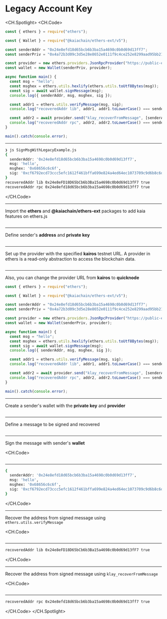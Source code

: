 # Legacy Account Key

<CH.Spotlight>
<CH.Code>

```js SignMsgWithLegacyExample.js
const { ethers } = require("ethers");

const { Wallet } = require("@kaiachain/ethers-ext/v5");

const senderAddr = "0x24e8efd18d65bcb6b3ba15a4698c0b0d69d13ff7";
const senderPriv = "0x4a72b3d09c3d5e28e8652e0111f9c4ce252e8299aad95bb219a38eb0a3f4da49";

const provider = new ethers.providers.JsonRpcProvider("https://public-en-kairos.node.kaia.io");
const wallet = new Wallet(senderPriv, provider);

async function main() {
  const msg = "hello";
  const msghex = ethers.utils.hexlify(ethers.utils.toUtf8Bytes(msg));
  const sig = await wallet.signMessage(msg);
  console.log({ senderAddr, msg, msghex, sig });

  const addr1 = ethers.utils.verifyMessage(msg, sig);
  console.log("recoveredAddr lib", addr1, addr1.toLowerCase() === senderAddr);

  const addr2 = await provider.send("klay_recoverFromMessage", [senderAddr, msghex, sig, "latest"]);
  console.log("recoveredAddr rpc", addr2, addr2.toLowerCase() === senderAddr);
}

main().catch(console.error);
```

---

```zsh output
❯ js SignMsgWithLegacyExample.js
{
  senderAddr: '0x24e8efd18d65bcb6b3ba15a4698c0b0d69d13ff7',
  msg: 'hello',
  msghex: '0x68656c6c6f',
  sig: '0xcf6792ecd73ccc5efc1612f461bffa699e824a4ed64ec1073709c9d6b8c6daf608060326371544811e2015398f7e48ad839e1f3c551e8cb7c3c82f10d226bd671b'
}
recoveredAddr lib 0x24e8eFD18D65bCb6b3Ba15a4698c0b0d69d13fF7 true
recoveredAddr rpc 0x24e8efd18d65bcb6b3ba15a4698c0b0d69d13ff7 true
```

</CH.Code>

---

Import the **ethers** and **@kaiachain/ethers-ext** packages to add kaia features on ethers.js

```js SignMsgWithLegacyExample.js focus=1:3

```

---

Define sender's **address** and **private key**

```js SignMsgWithLegacyExample.js focus=5:6

```

---

Set up the provider with the specified **kairos** testnet URL. A provider in ethers is a read-only abstraction to access the blockchain data.

```js SignMsgWithLegacyExample.js focus=8

```

---

Also, you can change the provider URL from **kairos** to **quicknode**

```js SignMsgWithLegacyExample.js focus=8
const { ethers } = require("ethers");

const { Wallet } = require("@kaiachain/ethers-ext/v5");

const senderAddr = "0x24e8efd18d65bcb6b3ba15a4698c0b0d69d13ff7";
const senderPriv = "0x4a72b3d09c3d5e28e8652e0111f9c4ce252e8299aad95bb219a38eb0a3f4da49";

const provider = new ethers.providers.JsonRpcProvider("https://public-en-kairos.node.kaia.io");
const wallet = new Wallet(senderPriv, provider);

async function main() {
  const msg = "hello";
  const msghex = ethers.utils.hexlify(ethers.utils.toUtf8Bytes(msg));
  const sig = await wallet.signMessage(msg);
  console.log({ senderAddr, msg, msghex, sig });

  const addr1 = ethers.utils.verifyMessage(msg, sig);
  console.log("recoveredAddr lib", addr1, addr1.toLowerCase() === senderAddr);

  const addr2 = await provider.send("klay_recoverFromMessage", [senderAddr, msghex, sig, "latest"]);
  console.log("recoveredAddr rpc", addr2, addr2.toLowerCase() === senderAddr);
}

main().catch(console.error);
```

---

Create a sender's wallet with the **private key** and **provider**

```js SignMsgWithLegacyExample.js focus=9

```

---

Define a message to be signed and recovered

```js SignMsgWithLegacyExample.js focus=12

```

---

Sign the message with sender's **wallet**

<CH.Code>
```js SignMsgWithLegacyExample.js focus=13:15

````
---

```zsh output
{
  senderAddr: '0x24e8efd18d65bcb6b3ba15a4698c0b0d69d13ff7',
  msg: 'hello',
  msghex: '0x68656c6c6f',
  sig: '0xcf6792ecd73ccc5efc1612f461bffa699e824a4ed64ec1073709c9d6b8c6daf608060326371544811e2015398f7e48ad839e1f3c551e8cb7c3c82f10d226bd671b'
}
````

</CH.Code>

---

Recover the address from signed message using `ethers.utils.verifyMessage`

<CH.Code>
```js SignMsgWithLegacyExample.js focus=17:18

````

---
```zsh output
recoveredAddr lib 0x24e8eFD18D65bCb6b3Ba15a4698c0b0d69d13fF7 true
````

</CH.Code>

---

Recover the address from signed message using `klay_recoverFromMessage`

<CH.Code>
```js SignMsgWithLegacyExample.js focus=20:21

````
---
```zsh output
recoveredAddr rpc 0x24e8efd18d65bcb6b3ba15a4698c0b0d69d13ff7 true
````

</CH.Code>
</CH.Spotlight>
